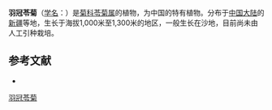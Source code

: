 {{Speciesbox
| name = 羽冠苓菊
| status = 
| status_system = 
| image =
| genus = Jurinea
| species = pilostemonoides
| authority = Iljin
}}

'''羽冠苓菊'''（[[学名|学名]]：{{lang|la|''Jurinea pilostemonoides''}}）是[[菊科|菊科]][[苓菊属|苓菊属]]的植物，为中国的特有植物。分布于[[中国大陆|中国大陆]]的[[新疆|新疆]]等地，生长于海拔1,000米至1,300米的地区，一般生长在沙地，目前尚未由人工引种栽培。

== 参考文献 ==
<div class="references-small">
* {{cite web| url =http://www.bioinfo.cn/db05/KmzwSpecies.php?action=view&id=4938| title =羽冠苓菊| work =《中国高等植物数据库全库》| publisher =中国科学院微生物研究所| author =昆明植物研究所| accessdate =2009-02-25| deadurl =yes| archiveurl =https://web.archive.org/web/20160305060250/http://www.bioinfo.cn/db05/KmzwSpecies.php?action=view&id=4938| archivedate =2016-03-05}}
</div>
{{Taxonbar|from=Q15231535}}

[[Category:苓菊属|羽冠苓菊]]


{{植物小作品}}